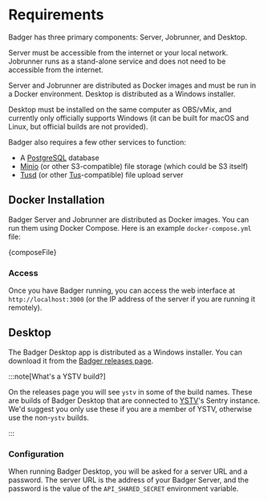 

# Requirements

Badger has three primary components: Server, Jobrunner, and Desktop.

Server must be accessible from the internet or your local network. Jobrunner runs as a stand-alone service and does not need to be accessible from the internet.

Server and Jobrunner are distributed as Docker images and must be run in a Docker environment. Desktop is distributed as a Windows installer.

Desktop must be installed on the same computer as OBS/vMix, and currently only officially supports Windows (it can be built for macOS and Linux, but official builds are not provided).

Badger also requires a few other services to function:

- A [PostgreSQL](https://www.postgresql.org/) database
- [Minio](https://min.io/) (or other S3-compatible) file storage (which could be S3 itself)
- [Tusd](https://github.com/tus/tusd) (or other [Tus](https://tus.io)-compatible) file upload server

## Docker Installation

Badger Server and Jobrunner are distributed as Docker images. You can run them using Docker Compose. Here is an example `docker-compose.yml` file:

<CodeBlock language="yaml" metastring="docker-compose.yml">
  {composeFile}
</CodeBlock>

### Access

Once you have Badger running, you can access the web interface at `http://localhost:3000` (or the IP address of the server if you are running it remotely).

## Desktop

The Badger Desktop app is distributed as a Windows installer. You can download it from the [Badger releases page](https://github.com/ystv/badger/releases).

:::note[What's a YSTV build?]

On the releases page you will see `ystv` in some of the build names.
These are builds of Badger Desktop that are connected to [YSTV](https://ystv.co.uk)'s Sentry instance.
We'd suggest you only use these if you are a member of YSTV, otherwise use the non-`ystv` builds.

:::

### Configuration

When running Badger Desktop, you will be asked for a server URL and a password.
The server URL is the address of your Badger Server, and the password is the value of the `API_SHARED_SECRET` environment variable.
